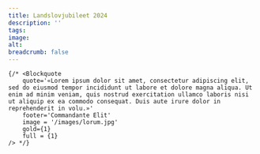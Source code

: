 ```yaml
---
title: Landslovjubileet 2024
description: ''
tags:
image: 
alt: 
breadcrumb: false
---
```




<SitatHero 
    title='Jubileums&shy;utstillingen på Bryggen&nbsp;Museum'
    logo={true}
/>
 
<Container>

<Spacer height={50} />
    <SubTextsCards items={site} meta={meta.bolkene.items} columns={3} gap={10} />
 
    {/* <Blockquote
        quote='«Lorem ipsum dolor sit amet, consectetur adipiscing elit, sed do eiusmod tempor incididunt ut labore et dolore magna aliqua. Ut enim ad minim veniam, quis nostrud exercitation ullamco laboris nisi ut aliquip ex ea commodo consequat. Duis aute irure dolor in reprehenderit in volu.»'
        footer='Commandante Elit'
        image = '/images/lorum.jpg' 
        gold={1}
        full = {1}
    /> */}
</Container>

 


 